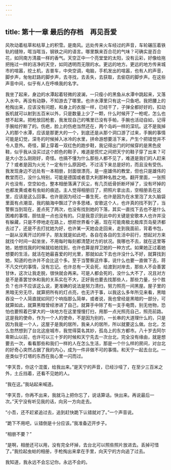 ```yaml
---
---
---
```

title: 第十一章 最后的存档　再见吾爱
---







风吹动着枯草和枯草上的积雪。是南风。远处传来火车经过的声音，车轮碾压着铁轨的缝隙，哐当哐当，钢铁之间的语言。哪里飘来百合花的气味？可确实是百合花，如同南方清晨一样的香气。天空正中一个亮堂堂的太阳，没有云彩，好像给拖把拖过一样的洁净的天空，如同透明而无限的水。更远的地方。更远的地方传来城市的喧嚣，挖土机，吉普车，中央空调，电脑，手机发出的喧嚣，也有人的声音，脚步声，匆匆赶路的脚步声，去寻找，去丢失，去获取，去偷窃的脚步声。在这些声音中间，似乎有人在呼唤我的名字。

我坐了起来，身边的水潭起着轻微的波澜，一只瘦小的黑鱼从水潭中跳起来，又落入水中。再没有动静，不知游去了哪里。也许水潭里只有这一只鱼吧。我把腰上的枪掏出来，应该没有问题，和身上的衣服一样，已经干了，子弹全都好好的，扣动扳机就可以射到五百米以外，只是数量上少了一颗，什么时候开了一枪呢，怎么也想不起来。把枪放回枪套，我发现自己的嘴里已没有手帕，手腕也活动自如，记得手腕给拧断了的。伤疤，脸上的伤疤当然还在，两个岛屿一样的深坑。这不是我掉入的那个水潭，应该是那更大的一个，到底还是从那个洞口游了过来，手腕的事情可能是幻觉，深冬的时候掉入冰冷的水里，拼命游想要活下来，产生个把错觉并不令人意外。奇怪，脚上穿着一双红色的跑步鞋，我记得出门的时候穿的是黑色皮鞋，似乎我从没买过这个颜色的鞋子，难道是慌忙之间把天宁的鞋子穿了出来？可是大小怎么刚刚好，奇怪。也搞不懂为什么那些人都不见了，难道是我们的人赶来了？或者是因为火光？一定有什么原因吧，不过活下来总是好的，而且没有受伤。我发现身边不远处有一本相册，封面很漂亮，是一座雄伟的教堂，但也只是雄伟的教堂而已，没什么特别，可能是德国或者意大利那种名胜之地。翻开里面，一张照片也没有，空空如也，整本相册落满了灰尘，有几页纸骨折断坏掉了，没有坏掉的也都发黄或者有虫蛀的痕迹。主人觉得相册旧了，把照片拿出去，空相册丢在这里，应该是这么回事。也许是因为经过一番生死，也许是因为在水里泡了太久脑袋里面有点潮湿，我的脑海中飘过了许多思绪，安歌这个人，也许真的找不到了，当警察当到现在，差点死了两次，也没有找到她的下落，其实一直找下去也不是什么困难的事情，胆怯是一点也没有的。只是我意识到此中的关键是安歌本人也许并没有躲藏，只是不停地走在路上，想把世界看个遍，现在可能南极北极库页岛斐济都去过了，还是不去打扰她为好，也许某一天她会走回来，走到我面前，背着书包，一副从没离开过的样子。朋友就是如此吧，各自在各自的生活中前行，想起对方来就找个时间一起坐坐，不用每时每刻都清楚对方的状况。我哪也不去，就在这里等她，她想找我的时候就给她找到，也许也算是捍卫她的一种方式。如果她正过着她想要的生活，就活在她最喜爱的时光里，那就如此下去也许没什么不好，就算找到她，知道的也许并不会比这个多。至于当警察这件事，说什么也要一直做下去，蒋不凡交代的事情，没有忘记。也许总有一天会死，给渡到对岸去，那些人不会善罢甘休，这次让我走脱，很快就会再来。可是人都会死的，没什么大不了，况且对方是不是善罢甘休和我的关系实在不大，正好我也要去找那些人，那些力量，分个胜负？也许不应该这么说，更准确的说法是努力清扫，努力照亮一间黑屋。屋子里的黑暗无穷无尽，就算把所有的灯点亮，也无济于事，以我这么多年所见来看，黑暗吞没一个人简直就如同打个响指那么简单，或者说，我也曾经是黑暗的一部分，可就算如此，就算黑暗曾经渗进了自己，就算手中除了有一支手电筒，别无他物，恐怕也要照着巴掌大的一块地方在这里慢慢打扫，用那一点光照亮自己，照亮前路。这是我的使命，作为一个人的使命，不是因为别的，一长串的大道理什么的，只是因为我是一个人，这屋子是我的居所，我亲人的居所，所以就要这么做。台北，怎么忽然想到了台北这座城市，我觉得莫名其妙，孤岛上的东方都市。八十岁去阿尔卑斯山以前，也许可以三十岁的时候和天宁先去一次台北，完全没有缘由，就是想要去一次，看看那些和我们一样的人在怎么生活，那是一个什么样的房间，对台北的好奇心突然占据了我的内心，成为一件非做不可的事情。和天宁一起去台北。一座类似于灯塔的东西在我心里一闪而过。

“李天吾，你这个混蛋，给我出来。”是天宁的声音，已经沙哑了，在至少三百米之外，土丘挡着，还看不见她的人。

“我在这。”我站起来喊道。

“李天吾，你再不出来，我就马上把你忘了，说话算话。快出来。再说最后一次。”天宁没有听见我的话，向另一方向走去。

“小吾，还不赶紧追过去，追到赶快跪下认错就对了。”一个声音说。

“跪下不用吧，认错倒是十分应该。”我准备迈开步子。

“相册不要？”

“是啊，相册还可以用，没有完全坏掉，去台北可以照些照片放进去。丢掉可惜了。”我捡起虫蛀的相册，手枪掏出来拿在手里，向天宁的方向追了过去。

我知道，我永远不会忘记你。永远不会的。